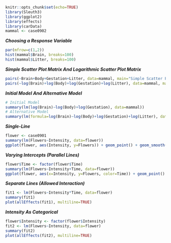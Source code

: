 
```{r setup, include=FALSE}
knitr::opts_chunk$set(echo=TRUE)
library(Sleuth3)
library(ggplot2)
library(effects)
library(carData)
mammal <- case0902
```

***Choosing a Response Variable***

```{r}
par(mfrow=c(1,2))
hist(mammal$Brain, breaks=100)
hist(mammal$Litter, breaks=100)
```

***Simple Scatter Plot Matrix And Logarithmic Scatter Plot Matrix***

```{r}
pairs(~Brain+Body+Gestation+Litter, data=mammal, main="Simple Scatter Plot Matrix")
pairs(~log(Brain)+log(Body)+log(Gestation)+log(Litter), data=mammal, main="Logarithmic Scatter Plot Matrix")
```

***Initial Model And Alternative Model***

```{r}
# Initial Model
summary(lm(log(Brain)~log(Body)+log(Gestation), data=mammal))
# Alternative Model
summary(lm(formula=log(Brain)~log(Body)+log(Gestation)+log(Litter), data=mammal))
```

***Single-Line***

```{r}
flower <- case0901
summary(lm(Flowers~Intensity, data=flower))
ggplot(flower, aes(Intensity, y=Flowers)) + geom_point() + geom_smooth(method="lm", se=FALSE)
```

***Varying Intercepts (Parallel Lines)***

```{r}
flower$Time <- factor(flower$Time)
summary(lm(Flowers~Intensity+Time, data=flower))
ggplot(flower, aes(x=Intensity, y=Flowers, color=Time)) + geom_point() + geom_smooth(method="lm", se=FALSE)
```

***Separate Lines (Allowed Interaction)***

```{r}
fit1 <- lm(Flowers~Intensity*Time, data=flower)
summary(fit1)
plot(allEffects(fit1), multiline=TRUE)
```

***Intensity As Categorical***

```{r}
flower$Intensity <- factor(flower$Intensity)
fit2 <- lm(Flowers~Intensity, data=flower)
summary(fit2)
plot(allEffects(fit2), multiline=TRUE)
```

